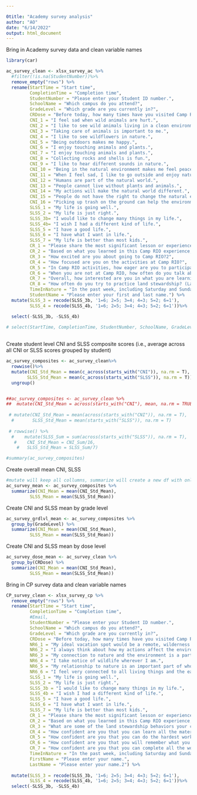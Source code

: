 ```yaml
---

0title: "Academy survey analysis"
author: "AO"
date: "6/14/2022"
output: html_document
---
```


Bring in Academy survey data and clean variable names
```r
library(car)

ac_survey_clean <- xlsx_survey_ac %>%
  #filter(!is.na(StudentNumber))%>%
  remove_empty("rows") %>%
  rename(StartTime = "Start time",
         CompletionTime = "Completion time",
         StudentNumber = "Please enter your Student ID number.",
         SchoolName = "Which campus do you attend?",
         GradeLevel = "Which grade are you currently in?",
         CRDose = "Before today, how many times have you visited Camp RIO?",
         CNI_1 = "I feel sad when wild animals are hurt.",
         CNI_2 = "I like to see wild animals living in a clean environment.",
         CNI_3 = "Taking care of animals is important to me.",
         CNI_4 = "I like to see wildflowers in nature.",
         CNI_5 = "Being outdoors makes me happy.",
         CNI_6 = "I enjoy touching animals and plants.",
         CNI_7 = "I enjoy touching animals and plants.",
         CNI_8 = "Collecting rocks and shells is fun.",
         CNI_9 = "I like to hear different sounds in nature.",
         CNI_10 = "Being in the natural environment makes me feel peaceful.",
         CNI_11 = "When I feel sad, I like to go outside and enjoy nature",
         CNI_12 = "Humans are part of the natural world.",
         CNI_13 = "People cannot live without plants and animals.",
         CNI_14 = "My actions will make the natural world different.",
         CNI_15 = "People do not have the right to change the natural environment.2",
         CNI_16 = "Picking up trash on the ground can help the environment.2",
         SLSS_1 = "My life is going well.",
         SLSS_2 = "My life is just right.",
         SLSS_3b= "I would like to change many things in my life.",
         SLSS_4b= "I wish I had a different kind of life.",
         SLSS_5 = "I have a good life.",
         SLSS_6 = "I have what I want in life.",
         SLSS_7 = "My life is better than most kids.",
         CR_1 = "Please share the most significant lesson or experience you took from this outdoor education experience",
         CR_2 = "Based on what you learned in this Camp RIO experience, what is your level of interest in land stewardship? (Land stewardship means caring for our land, water and wildlife)",
         CR_3 = "How excited are you about going to Camp RIO?2",
         CR_4 = "How focused are you on the activities at Camp RIO?",
         CR_5 = "In Camp RIO activities, how eager are you to participate?",
         CR_6 = "When you are not at Camp RIO, how often do you talk about ideas from Camp RIO?",
         CR_7 = "Overall, how interested are you in what you are learning at Camp RIO?",
         CR_8 = "How often do you try to practice land stewardship? (Land stewardship means caring for our land, water and wildlife)",
         TimeInNature = "In the past week, including Saturday and Sunday, how many hours did you spend outdoors in nature (in a park, a forest, a backyard or playground with trees, or similar place)?",
         StudentName = "Please enter your first and last name.") %>%  
  mutate(SLSS_3 = recode(SLSS_3b, '1=6; 2=5; 3=4; 4=3; 5=2; 6=1'),
         SLSS_4 = recode(SLSS_4b, '1=6; 2=5; 3=4; 4=3; 5=2; 6=1'))%>%

  select(-SLSS_3b, -SLSS_4b)
  
# select(StartTime, CompletionTime, StudentNumber, SchoolName, GradeLevel, CRDose, CNI_1, CNI_2, CNI_3, CNI_4, CNI_5, CNI_6, CNI_7, CNI_8, CNI_9, CNI_10, CNI_11, CNI_12, CNI_13, CNI_14, CNI_15, CNI_16, SLSS_1, SLSS_2, SLSS_3, SLSS_4, SLSS_5, SLSS_6, CR_1, CR_2, CR_3, CR_4, CR_5, CR_6, CR_7, CR_8, TimeInNature, StudentName)
 


```

Create student level CNI and SLSS composite scores (i.e., average across all CNI or SLSS scores grouped by student)
```r
ac_survey_composites <- ac_survey_clean%>%
  rowwise()%>%
  mutate(CNI_Std_Mean = mean(c_across(starts_with("CNI")), na.rm = T),
        SLSS_Std_Mean = mean(c_across(starts_with("SLSS")), na.rm = T)) %>%
  ungroup()


##ac_survey_composites <- ac_survey_clean %>%
##  mutate(CNI_Std_Mean = across(starts_with("CNI"), mean, na.rm = TRUE))
  
 # mutate(CNI_Std_Mean = mean(across(starts_with("CNI")), na.rm = T),
  #       SLSS_Std_Mean = mean(starts_with("SLSS")), na.rm = T)
  
 # rowwise() %>%
  #    mutate(SLSS_Sum = sum(across(starts_with("SLSS")), na.rm = T),
   #    CNI_Std_Mean = CNI_Sum/16,
    #   SLSS_Std_Mean = SLSS_Sum/7)

#summary(ac_survey_composites)

```

Create overall mean CNI, SLSS
```r
#mutate will keep all collumns, summarize will create a new df with only the new summary columns
ac_survey_mean <- ac_survey_composites %>%
  summarize(CNI_Mean = mean(CNI_Std_Mean),
         SLSS_Mean = mean(SLSS_Std_Mean))

```

Create CNI and SLSS mean by grade level
```r
ac_survey_grdlvl_mean <- ac_survey_composites %>%
  group_by(GradeLevel) %>%
  summarize(CNI_Mean = mean(CNI_Std_Mean),
         SLSS_Mean = mean(SLSS_Std_Mean))
```

Create CNI and SLSS mean by dose level
```r
ac_survey_dose_mean <- ac_survey_clean %>%
  group_by(CRDose) %>%
  summarize(CNI_Mean = mean(CNI_Std_Mean),
         SLSS_Mean = mean(SLSS_Std_Mean))

```

Bring in CP survey data and clean variable names
```r
CP_survey_clean <- xlsx_survey_cp %>%
  remove_empty("rows") %>%
  rename(StartTime = "Start time",
         CompletionTime = "Completion time",
         #Email,
         StudentNumber = "Please enter your Student ID number.",
         SchoolName = "Which campus do you attend?",
         GradeLevel = "Which grade are you currently in?",
         CRDose = "Before today, how many times have you visited Camp RIO?",
         NR6_1 = "My ideal vacation spot would be a remote, wilderness area.",
         NR6_2 = "I always think about how my actions affect the environment.",
         NR6_3 = "My connection to nature and the environment is a part of my spirituality.",
         NR6_4 = "I take notice of wildlife wherever I am.",
         NR6_5 = "My relationship to nature is an important part of who I am.",
         NR6_6 = "I feel very connected to all living things and the earth.",
         SLSS_1 = "My life is going well.",
         SLSS_2 = "My life is just right.",
         SLSS_3b = "I would like to change many things in my life.",
         SLSS_4b = "I wish I had a different kind of life.",
         SLSS_5 = "I have a good life.",
         SLSS_6 = "I have what I want in life.",
         SLSS_7 = "My life is better than most kids.",
         CR_1 = "Please share the most significant lesson or experience you took from this outdoor education experience",
         CR_2 = "Based on what you learned in this Camp RIO experience, what is your level of interest in land stewardship?",
         CR_3 = "What are some of the land stewardship behaviors your currently practice?",
         CR_4 = "How confident are you that you can learn all the material presented in your Science class?",
         CR_5 = "How confident are you that you can do the hardest work that is assigned in your Science class?",
         CR_6 = "How confident are you that you will remember what you learned in your current Science class, next year?",
         CR_7 = "How confident are you that you can complete all the work that is assigned in your Science class?",
         TimeInNature = "In the past week, including Saturday and Sunday, about how many hours per day did you spend outdoors in nature (in a park, a forest, a backyard or playground with trees, or a similar place)?",
         FirstName = "Please enter your name.",
         LastName = "Please enter your name.2") %>%
  
  mutate(SLSS_3 = recode(SLSS_3b, '1=6; 2=5; 3=4; 4=3; 5=2; 6=1'),
         SLSS_4 = recode(SLSS_4b, '1=6; 2=5; 3=4; 4=3; 5=2; 6=1'))%>%
  select(-SLSS_3b, -SLSS_4b)


```

